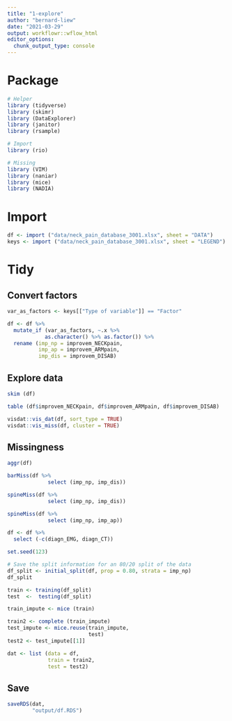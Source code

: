 ```yaml
---
title: "1-explore"
author: "bernard-liew"
date: "2021-03-29"
output: workflowr::wflow_html
editor_options:
  chunk_output_type: console
---
```


# Package

```r
# Helper
library (tidyverse)
library (skimr)
library (DataExplorer)
library (janitor)
library (rsample)

# Import
library (rio)

# Missing
library (VIM)
library (naniar)
library (mice)
library (NADIA)
```

# Import

```r
df <- import ("data/neck_pain_database_3001.xlsx", sheet = "DATA")
keys <- import ("data/neck_pain_database_3001.xlsx", sheet = "LEGEND")
```

# Tidy

## Convert factors

```r
var_as_factors <- keys[["Type of variable"]] == "Factor"

df <- df %>%
  mutate_if (var_as_factors, ~.x %>% 
            as.character() %>% as.factor()) %>% 
  rename (imp_np = improvem_NECKpain,
          imp_ap = improvem_ARMpain,
          imp_dis = improvem_DISAB)

```


## Explore data

```r
skim (df)

table (df$improvem_NECKpain, df$improvem_ARMpain, df$improvem_DISAB)

```

```r
visdat::vis_dat(df, sort_type = TRUE)
visdat::vis_miss(df, cluster = TRUE)
```


## Missingness

```r
aggr(df)

barMiss(df %>%
             select (imp_np, imp_dis))

spineMiss(df %>%
             select (imp_np, imp_dis))

spineMiss(df %>%
             select (imp_np, imp_ap))
```

```r
df <- df %>%
  select (-c(diagn_EMG, diagn_CT))

set.seed(123)

# Save the split information for an 80/20 split of the data
df_split <- initial_split(df, prop = 0.80, strata = imp_np)
df_split

train <- training(df_split)
test  <-  testing(df_split)

```

```r
train_impute <- mice (train)

train2 <- complete (train_impute)
test_impute <- mice.reuse(train_impute,
                          test)
test2 <- test_impute[[1]]

dat <- list (data = df,
             train = train2,
             test = test2)
```


## Save 

```r
saveRDS(dat,
        "output/df.RDS")
```

